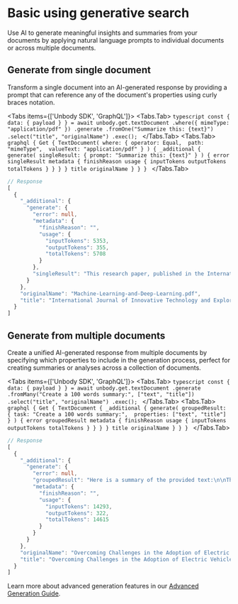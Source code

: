 
# Basic using generative search

Use AI to generate meaningful insights and summaries from your documents by applying natural language prompts to individual documents or across multiple documents.

## Generate from single document
Transform a single document into an AI-generated response by providing a prompt that can reference any of the document's properties using curly braces notation.

<Tabs items={['Unbody SDK', 'GraphQL']}>
  <Tabs.Tab>
    ```typescript
    const { data: { payload } } = await unbody.get.textDocument
      .where({ mimeType: "application/pdf" })
      .generate
      .fromOne("Summarize this: {text}")
      .select("title", "originalName")
      .exec();
    ```
  </Tabs.Tab>
  <Tabs.Tab>
    ```graphql
    {
      Get {
        TextDocument(
          where: {
            operator: Equal, 
            path: "mimeType", 
            valueText: "application/pdf"
          }
        ) {
          _additional {
            generate(
              singleResult: {
                prompt: "Summarize this: {text}"
              }
            ) {
              error
              singleResult
              metadata {
                finishReason
                usage {
                  inputTokens
                  outputTokens
                  totalTokens
                }
              }
            }
          }
          title
          originalName
        }
      }
    }
    ```
  </Tabs.Tab>
</Tabs>

```typescript
// Response
[
  {
    "_additional": {
      "generate": {
        "error": null,
        "metadata": {
          "finishReason": "",
          "usage": {
            "inputTokens": 5353,
            "outputTokens": 355,
            "totalTokens": 5708
          }
        },
        "singleResult": "This research paper, published in the International Journal of Innovative Technology and Exploring Engineering, explores the relationship between machine learning and deep learning, two branches of artificial intelligence that are integral to data science..."
      }
    },
    "originalName": "Machine-Learning-and-Deep-Learning.pdf",
    "title": "International Journal of Innovative Technology and Exploring Engineering (IJITEE)"
  }
]
```

## Generate from multiple documents
Create a unified AI-generated response from multiple documents by specifying which properties to include in the generation process, perfect for creating summaries or analyses across a collection of documents.

<Tabs items={['Unbody SDK', 'GraphQL']}>
  <Tabs.Tab>
    ```typescript
    const { data: { payload } } = await unbody.get.textDocument
      .generate
      .fromMany("Create a 100 words summary:", ["text", "title"])
      .select("title", "originalName")
      .exec();
    ```
  </Tabs.Tab>
  <Tabs.Tab>
    ```graphql
    {
      Get {
        TextDocument {
          _additional {
            generate(
              groupedResult: {
                task: "Create a 100 words summary:", 
                properties: ["text", "title"]
              }
            ) {
              error
              groupedResult
              metadata {
                finishReason
                usage {
                  inputTokens
                  outputTokens
                  totalTokens
                }
              }
            }
          }
          title
          originalName
        }
      }
    }
    ```
  </Tabs.Tab>
</Tabs>

```typescript
// Response
[
  {
    "_additional": {
      "generate": {
        "error": null,
        "groupedResult": "Here is a summary of the provided text:\n\nThe text includes a variety of topics, ranging from discussions on electric vehicles and their impact on urban environments to an exploration of machine learning and deep learning techniques...",
        "metadata": {
          "finishReason": "",
          "usage": {
            "inputTokens": 14293,
            "outputTokens": 322,
            "totalTokens": 14615
          }
        }
      }
    },
    "originalName": "Overcoming Challenges in the Adoption of Electric Vehicles_ A Roadmap for Urban Transformation.docx",
    "title": "Overcoming Challenges in the Adoption of Electric Vehicles: A Roadmap for Urban Transformation"
  }
]
```

Learn more about advanced generation features in our [Advanced Generation Guide](/guides/advanced-generation).